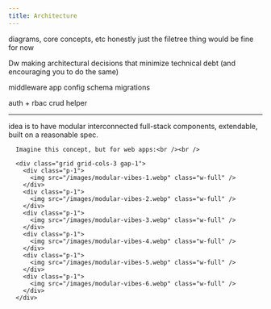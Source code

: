 ```yaml
---
title: Architecture
---
```


diagrams, core concepts, etc
honestly just the filetree thing would be fine for now

Dw making architectural decisions that minimize technical debt (and encouraging you to do the same)


middleware
app config
schema
migrations

auth + rbac
crud helper


---



idea is to have modular interconnected full-stack components, extendable, built on a reasonable spec.



      Imagine this concept, but for web apps:<br /><br />

      <div class="grid grid-cols-3 gap-1">
        <div class="p-1">
          <img src="/images/modular-vibes-1.webp" class="w-full" />
        </div>
        <div class="p-1">
          <img src="/images/modular-vibes-2.webp" class="w-full" />
        </div>
        <div class="p-1">
          <img src="/images/modular-vibes-3.webp" class="w-full" />
        </div>
        <div class="p-1">
          <img src="/images/modular-vibes-4.webp" class="w-full" />
        </div>
        <div class="p-1">
          <img src="/images/modular-vibes-5.webp" class="w-full" />
        </div>
        <div class="p-1">
          <img src="/images/modular-vibes-6.webp" class="w-full" />
        </div>
      </div>